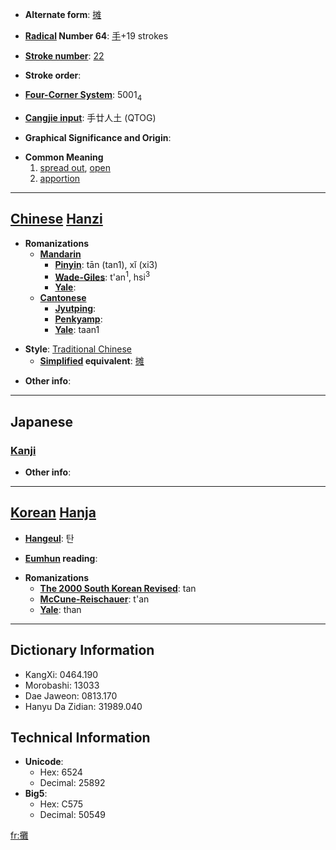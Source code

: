 * '''Alternate form''': [[摊]]

* '''[[Wiktionary:Chinese radical index| Radical]] Number 64''': [[Wiktionary:Chinese radical index 手|手]]+19 strokes

* '''[[Wiktionary:Chinese total strokes index|Stroke number]]''': [[Wiktionary:Chinese total strokes index 22|22]]

* '''Stroke order''': 

* '''[[Wiktionary:Chinese four corner index|Four-Corner System]]''': 5001<sub>4</sub>

* '''[[Wiktionary:Chinese Cangjie index|Cangjie input]]''': 手廿人土 (QTOG)

* '''Graphical Significance and Origin''': 

* '''Common Meaning'''
*#[[spread out]], [[open]]
*# [[apportion]]


----

== [[Chinese]] [[Hanzi]] ==

* '''Romanizations'''
** '''[[Mandarin]]'''
*** '''[[Pinyin]]''': tān (tan1), xǐ (xi3)
*** '''[[Wade-Giles]]''': t'an<sup>1</sup>, hsi<sup>3</sup>
*** '''[[Yale]]''': 
** '''[[Cantonese]]'''
*** '''[[Jyutping]]''':
*** '''[[Penkyamp]]''': 
*** '''[[Yale]]''': taan1

* '''Style''': [[Traditional Chinese]] 
** '''[[Simplified Chinese|Simplified]] equivalent''': [[摊]]

* '''Other info''': 

----

==Japanese==
===[[Kanji]]===
{{kanji|on readings=[[たん]] (tan), [[だん]] (dan), [[だ]] (da)|kun readings=[[ひらく]] (hiraku), [[ゆるやか]] (yuruyaka)}}

* '''Other info''':  

----

== [[Korean]] [[Hanja]] ==

* '''[[Hangeul]]''': 탄

* '''[[Eumhun]] reading''': 

* '''Romanizations'''
** '''[[The 2000 South Korean Revised Romanization|The 2000 South Korean Revised]]''': tan
** '''[[McCune-Reischauer]]''': t'an
** '''[[Yale]]''': than

----

== Dictionary Information ==

* KangXi: 0464.190
* Morobashi: 13033
* Dae Jaweon: 0813.170
* Hanyu Da Zidian: 31989.040

== Technical Information ==

* '''Unicode''':
** Hex: 6524
** Decimal: 25892
* '''Big5''':
** Hex: C575
** Decimal: 50549

[[fr:攤]]